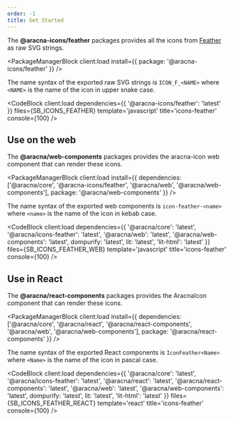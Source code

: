 ```yaml
---
order: -1
title: Get Started
---
```



The **@aracna-icons/feather** packages provides all the icons from [Feather](https://feathericons.com/) as raw SVG strings.

<PackageManagerBlock client:load install={{ package: '@aracna-icons/feather' }} />

The name syntax of the exported raw SVG strings is `ICON_F_<NAME>` where `<NAME>` is the name of the icon in upper snake case.

<CodeBlock
  client:load
  dependencies={{
    '@aracna-icons/feather': 'latest'
  }}
  files={SB_ICONS_FEATHER}
  template='javascript'
  title='icons-feather'
  console={100}
/>

## Use on the web

The **@aracna/web-components** packages provides the aracna-icon web component that can render these icons.

<PackageManagerBlock
  client:load
  install={{ dependencies: ['@aracna/core', '@aracna-icons/feather', '@aracna/web', '@aracna/web-components'], package: '@aracna/web-components' }}
/>

The name syntax of the exported web components is `icon-feather-<name>` where `<name>` is the name of the icon in kebab case.

<CodeBlock
  client:load
  dependencies={{
    '@aracna/core': 'latest',
    '@aracna/icons-feather': 'latest',
    '@aracna/web': 'latest',
    '@aracna/web-components': 'latest',
    dompurify: 'latest',
    lit: 'latest',
    'lit-html': 'latest'
  }}
  files={SB_ICONS_FEATHER_WEB}
  template='javascript'
  title='icons-feather'
  console={100}
/>

## Use in React

The **@aracna/react-components** packages provides the AracnaIcon component that can render these icons.

<PackageManagerBlock
  client:load
  install={{
    dependencies: ['@aracna/core', '@aracna/react', '@aracna/react-components', '@aracna/web', '@aracna/web-components'],
    package: '@aracna/react-components'
  }}
/>

The name syntax of the exported React components is `IconFeather<Name>` where `<Name>` is the name of the icon in pascal case.

<CodeBlock
  client:load
  dependencies={{
    '@aracna/core': 'latest',
    '@aracna/icons-feather': 'latest',
    '@aracna/react': 'latest',
    '@aracna/react-components': 'latest',
    '@aracna/web': 'latest',
    '@aracna/web-components': 'latest',
    dompurify: 'latest',
    lit: 'latest',
    'lit-html': 'latest'
  }}
  files={SB_ICONS_FEATHER_REACT}
  template='react'
  title='icons-feather'
  console={100}
/>
